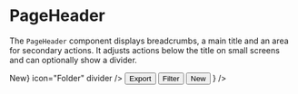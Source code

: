 
<Meta title="Molecules/PageHeader" of={PageHeader} />

# PageHeader

The `PageHeader` component displays breadcrumbs, a main title and
an area for secondary actions. It adjusts actions below the title on
small screens and can optionally show a divider.

<Canvas>
  <Story name="Structure">
    <PageHeader
      title="Products"
      breadcrumbs={[{ label: 'Home', href: '#' }, { label: 'Catalog', href: '#' }, { label: 'Products' }]}
      actions={<Button intent="secondary">New</Button>}
      icon="Folder"
      divider
    />
  </Story>
</Canvas>

<Canvas>
  <Story name="Many actions">
    <PageHeader
      title="Orders"
      breadcrumbs={[{ label: 'Home', href: '#' }, { label: 'Orders' }]}
      actions={
        <div className="flex gap-2 flex-wrap">
          <Button intent="secondary">Export</Button>
          <Button intent="secondary">Filter</Button>
          <Button intent="secondary">New</Button>
        </div>
      }
    />
  </Story>
</Canvas>

<ArgsTable of={PageHeader} />
